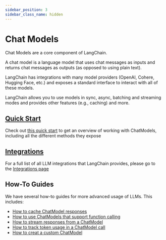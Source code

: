 ```yaml
---
sidebar_position: 3
sidebar_class_name: hidden
---
```


# Chat Models

Chat Models are a core component of LangChain.

A chat model is a language model that uses chat messages as inputs and returns chat messages as outputs (as opposed to using plain text).

LangChain has integrations with many model providers (OpenAI, Cohere, Hugging Face, etc.) and exposes a standard interface to interact with all of these models.

LangChain allows you to use models in sync, async, batching and streaming modes and provides other features (e.g., caching) and more.

## [Quick Start](./quick_start)

Check out [this quick start](./quick_start) to get an overview of working with ChatModels, including all the different methods they expose

## [Integrations](/docs/integrations/chat/)

For a full list of all LLM integrations that LangChain provides, please go to the [Integrations page](/docs/integrations/chat/)

## How-To Guides

We have several how-to guides for more advanced usage of LLMs.
This includes:

- [How to cache ChatModel responses](./chat_model_caching)
- [How to use ChatModels that support function calling](./function_calling)
- [How to stream responses from a ChatModel](./streaming)
- [How to track token usage in a ChatModel call](./token_usage_tracking)
- [How to creat a custom ChatModel](./custom_chat_model)
